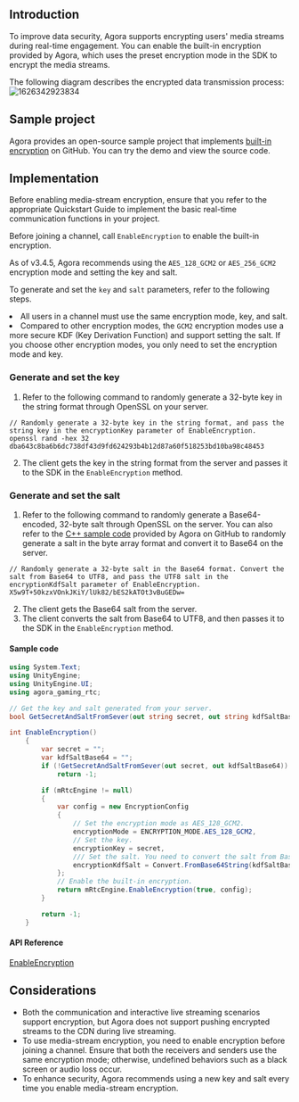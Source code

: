 <PlatformWrapper platform="unity">

## Introduction

To improve data security, Agora supports encrypting users' media streams during real-time engagement. You can enable the built-in encryption provided by Agora, which uses the preset encryption mode in the SDK to encrypt the media streams.

The following diagram describes the encrypted data transmission process:
![1626342923834](https://web-cdn.agora.io/docs-files/1626342923834)

## Sample project

Agora provides an open-source sample project that implements [built-in encryption](https://github.com/AgoraIO-Extensions/Agora-Unity-Quickstart/tree/3.x/API-Example-Unity/Assets/API-Example/examples/advanced/JoinMultipleChannel) on GitHub. You can try the demo and view the source code.

## Implementation

Before enabling media-stream encryption, ensure that you refer to the appropriate Quickstart Guide to implement the basic real-time communication functions in your project.

Before joining a channel, call `EnableEncryption` to enable the built-in encryption.

As of v3.4.5, Agora recommends using the `AES_128_GCM2` or `AES_256_GCM2` encryption mode and setting the key and salt.

To generate and set the `key` and `salt` parameters, refer to the following steps.

<div class="alert note"><li>All users in a channel must use the same encryption mode, key, and salt.</li>
<li>Compared to other encryption modes, the <code>GCM2</code> encryption modes use a more secure KDF (Key Derivation Function) and support setting the salt. If you choose other encryption modes, you only need to set the encryption mode and key.</li></div>


### Generate and set the key

1. Refer to the following command to randomly generate a 32-byte key in the string format through OpenSSL on your server.

 ``` shell
 // Randomly generate a 32-byte key in the string format, and pass the string key in the encryptionKey parameter of EnableEncryption.
openssl rand -hex 32
dba643c8ba6b6dc738df43d9fd624293b4b12d87a60f518253bd10ba98c48453
 ```

2. The client gets the key in the string format from the server and passes it to the SDK in the `EnableEncryption` method.

### Generate and set the salt

1. Refer to the following command to randomly generate a Base64-encoded, 32-byte salt through OpenSSL on the server. You can also refer to the [C++ sample code](https://github.com/AgoraIO/Tools/blob/master/DynamicKey/AgoraDynamicKey/cpp/sample/RtcChannelEncryptionSaltSample.cpp) provided by Agora on GitHub to randomly generate a salt in the byte array format and convert it to Base64 on the server.

 ``` shell
 // Randomly generate a 32-byte salt in the Base64 format. Convert the salt from Base64 to UTF8, and pass the UTF8 salt in the encryptionKdfSalt parameter of EnableEncryption.
X5w9T+50kzxVOnkJKiY/lUk82/bES2kATOt3vBuGEDw=
 ```

2. The client gets the Base64 salt from the server.
3. The client converts the salt from Base64 to UTF8, and then passes it to the SDK in the `EnableEncryption` method.

#### Sample code

```csharp
using System.Text;
using UnityEngine;
using UnityEngine.UI;
using agora_gaming_rtc;

// Get the key and salt generated from your server.
bool GetSecretAndSaltFromSever(out string secret, out string kdfSaltBase64)

int EnableEncryption()
    {
        var secret = "";
        var kdfSaltBase64 = "";
        if (!GetSecretAndSaltFromSever(out secret, out kdfSaltBase64))
            return -1;

        if (mRtcEngine != null)
        {
            var config = new EncryptionConfig
            {
                // Set the encryption mode as AES_128_GCM2.
                encryptionMode = ENCRYPTION_MODE.AES_128_GCM2,
                // Set the key.
                encryptionKey = secret,
                /// Set the salt. You need to convert the salt from Base64 to UTF8.
                encryptionKdfSalt = Convert.FromBase64String(kdfSaltBase64)
            };
            // Enable the built-in encryption.
            return mRtcEngine.EnableEncryption(true, config);
        }

        return -1;
    }
```

#### API Reference

[EnableEncryption](https://api-ref.agora.io/en/video-sdk/unity/3.x/classagora__gaming__rtc_1_1_i_rtc_engine.html#a54214baf0b421161990eded9c7401976)

## Considerations

- Both the communication and interactive live streaming scenarios support encryption, but Agora does not support pushing encrypted streams to the CDN during live streaming.
- To use media-stream encryption, you need to enable encryption before joining a channel. Ensure that both the receivers and senders use the same encryption mode; otherwise, undefined behaviors such as a black screen or audio loss occur.
- To enhance security, Agora recommends using a new key and salt every time you enable media-stream encryption.

</PlatformWrapper>